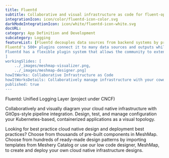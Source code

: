```yaml
---
title: Fluentd  
subtitle: Collaborative and visual infrastructure as code for fluent-operator
integrationIcon: icon/color/fluentd-icon-color.svg
darkModeIntegrationIcon: icon/white/fluentd-icon-white.svg
docURL: 
category: App Definition and Development
subcategory: Logging
featureList: [Fluentd decouples data sources from backend systems by providing a unified logging layer in between.,
Fluentd's 500+ plugins connect it to many data sources and outputs while keeping its core simple.,
Fluentd has a flexible plugin system that allows the community to extend its functionality. 
]
workingSlides: [
    ../_images/meshmap-visualizer.png,
    ../_images/meshmap-designer.png]
howItWorks: Collaborative Infrastructure as Code
howItWorksDetails: Collaboratively manage infrastructure with your coworkers synchronously sharing the same designs.
published: true
---
```

<p>
    Fluentd: Unified Logging Layer (project under CNCF)
</p>
<p>
    Collaboratively and visually diagram your cloud native infrastructure with GitOps-style pipeline integration. Design, test, and manage configuration your Kubernetes-based, containerized applications as a visual topology.
</p>
<p>
    Looking for best practice cloud native design and deployment best practices? Choose from thousands of pre-built components in MeshMap. Choose from hundreds of ready-made design patterns by importing templates from Meshery Catalog or use our low code designer, MeshMap, to create and deploy your own cloud native infrastructure designs.
</p>